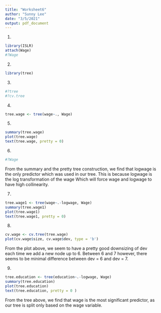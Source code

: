 ```yaml
---
title: "Worksheet6"
author: "Sunny Lee"
date: "3/5/2021"
output: pdf_document
---
```


1)
```r
library(ISLR)
attach(Wage)
#?Wage
```

2)
```r
library(tree)

```

3)
```r
#?tree
#?cv.tree
```

4)
```r
tree.wage <- tree(wage~., Wage)
```

5)
```r
summary(tree.wage)
plot(tree.wage)
text(tree.wage, pretty = 0)
```

6)
```r
#?Wage
```
From the summary and the pretty tree construction, we find that logwage is the only predictor which was used in our tree. This is because logwage is the log transformation of the wage Which will force wage and logwage to have high collinearity. 

7)
```r
tree.wage1 <- tree(wage~.-logwage, Wage)
summary(tree.wage1)
plot(tree.wage1)
text(tree.wage1, pretty = 0)
```

8) 
```r
cv.wage <- cv.tree(tree.wage)
plot(cv.wage$size, cv.wage$dev, type = 'b')
```
From the plot above, we seem to have a pretty good downsizing of dev each time we add a new node up to 6. Between 6 and 7 however, there seems to be minimal difference between dev = 6 and dev = 7. 

9)
```r
tree.education <- tree(education~.-logwage, Wage)
summary(tree.education) 
plot(tree.education)
text(tree.education, pretty = 0 )
```
From the tree above, we find that wage is the most significant predictor, as our tree is split only based on the wage variable. 